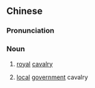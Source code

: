 {{also|官骑}}
==Chinese==
{{zh-forms|s=官骑}}

===Pronunciation===
{{zh-pron
|m=guānjì,guānqí,2nb=variant
|c=gun1 kei3,gun1 gei6
|c_note=gun1 kei3 - vernacular; gun1 gei6 - literary
|cat=n
}}

===Noun===
{{zh-noun}}

# {{lb|zh|literary|archaic}} [[royal]] [[cavalry]]
# {{lb|zh|literary|archaic}} [[local]] [[government]] cavalry